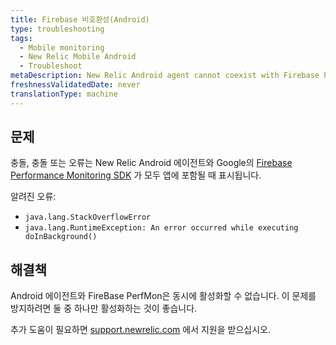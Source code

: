 ```yaml
---
title: Firebase 비호환성(Android)
type: troubleshooting
tags:
  - Mobile monitoring
  - New Relic Mobile Android
  - Troubleshoot
metaDescription: New Relic Android agent cannot coexist with Firebase PerfMon SDK
freshnessValidatedDate: never
translationType: machine
---
```


## 문제

충돌, 충돌 또는 오류는 New Relic Android 에이전트와 Google의 [Firebase Performance Monitoring SDK](https://firebase.google.com/docs/perf-mon) 가 모두 앱에 포함될 때 표시됩니다.

알려진 오류:

* `java.lang.StackOverflowError`
* `java.lang.RuntimeException: An error occurred while executing doInBackground()`

## 해결책

Android 에이전트와 FireBase PerfMon은 동시에 활성화할 수 없습니다. 이 문제를 방지하려면 둘 중 하나만 활성화하는 것이 좋습니다.

추가 도움이 필요하면 [support.newrelic.com](https://support.newrelic.com) 에서 지원을 받으십시오.